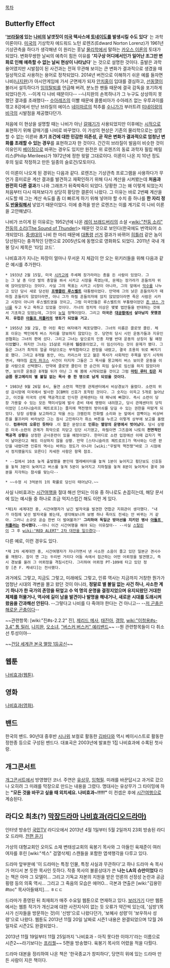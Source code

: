[[목차]]

== Butterfly Effect ==
''''[[브라질]]에 있는 [[나비]]의 날갯짓이 [[미국]] 텍사스에 [[토네이도]]를 발생시킬 수도 있다'''' 는 과학이론이다. [[미국]]의 기상학자 에드워드 노턴 로렌즈(Edward Norton Lorenz)가 1961년 기상관측을 하다가 생각해낸 이 원리는 훗날 [[물리학]]에서 말하는 [[카오스 이론]]의 토대가 되었다. 변화무쌍한 날씨의 예측이 힘든 이유를 ''''지구상 어디에서인가 일어난 조그만 변화로 인해 예측할 수 없는 날씨 현상이 나타났다'''' 는 것으로 설명한 것이다. 출발은 과학 용어였지만 시발점이 된 사건과는 전혀 무관해 보이는 큰 변화가 결과적으로 생겼을 때 일상적으로 사용하는 용어로 정착되었다. 2014년 버전으로 이해하기 쉬운 예를 들자면 나비([[나지완]])가 아시안게임에 가서 군면제가 되자 [[안치홍]]이 입대를 결심하고, [[선동열]]이 불러서 설득하다가 [[임의탈퇴]]를 언급해 버려, 분노한 팬들 때문에 결국 감독을 포기하게 되었다든가. --이게 다 나비 때문이다-- --나지완의 손목하나가 그 누구도 상상하지 못했던 결과를 초래했다-- [[수아레즈]]의 이빨 때문에 콜롬비아가 수아레즈 없는 우루과이를 꺾고 8강에서 만난 브라질의 에이스 [[네이마르]]의 척추를 [[수니가]]가 부러트려 [[미네이랑의 비극]]의 시발점을 제공했다던가.

처음에 이 현상을 설명할 때는 나비가 아닌 [[갈매기]]가 사용되었지만 이후에는 [[시]]적으로 표현하기 위해 갈매기를 나비로 바꾸었다. 이 가상의 현상은 기존의 물리학으로는 설명할 수 없는 이른바 '''초기 조건에 대한 민감한 의존성, 곧 작은 변화가 결과적으로 엄청난 변화를 초래할 수 있는 경우'''를 표현하고자 한 것이다. 간간히 브라질이 발음이 비슷한 것이 이유인지 [[베이징]]으로 바뀌는 경우도 있지만 원전은 위 로렌즈의 동료 과학자 필립 메릴리스(Philip Merilees)가 1972년에 정한 윗말 그대로이다. 이론이 나온 지 10년 정도 후의 일로 작정하고 만든 일종의 슬로건/모토이다.

이 이론이 나오게 된 경위는 다음과 같다. 로렌즈는 기상관측 프로그램을 사용하다가 무언가 흥미로운 계산 결과를 발견하고 재확인하기 위해 다시 계산을 시켜봤는데 '''처음과 완전히 다른 결과'''가 나와 그래프가 뒤죽박죽이 되었다. 당황한 그는 왜 이렇게 되었는지 처음부터 다시 따져보다가 상당히 황당한 결론이 나왔다. 그 이유는 바로 2번째 계산을 시도할 때 그는 계산 속도를 좀 더 빠르게 하기 위해 넣어야 할 수치 중 하나를 '''한 자리 정도 [[반올림]]해서''' 넣었기 때문이었다. 이에 충격을 받은 로렌즈는 이를 계기로 이 나비 이론을 고안해냈다.

나비가 쓰이게 된 이유로는 1952년에 나온 [[레이 브래드버리]]의 소설 <[[wiki:"천둥 소리" 천둥의 소리(The Sound of Thunder)]]> 때문인 것으로 보인다(한국에도 번역되어 소개되었다). [[중생대]]의 나비 한 마리 때문에 [[대통령]] [[선거]] 결과가 바뀌어 [[히틀러]] 같은 놈이 당선된다는 충격적인 단편으로 2005년도에 동명으로 영화화도 되었다. 2011년 국내 개봉 당시 제목은 '타임 코드'.

나비효과가 지니는 파장이 얼마나 무서운 지 체감이 안 오는 위키러들을 위해 다음과 같은 예시를 추가한다.

 * 1933년 2월 15일, 미국 [[시카고]]에 주세페 장가라라는 총을 든 사람이 있었다. 그는 그 날 총 다섯 발의 총알을 쏴서 시카고 시장을 죽였는데, 문제는 장가라가 흔들의자 위에 앉아있었다는 것이다. 사실 그의 목표는 시카고 시장이 아니라, 그의 앞에서 [[악수]]를 나누고 있던 당시 새로 당선된 '''[[프랭클린 루스벨트]]''' 대통령이었다. 만약에 그의 낡은 흔들의자가 때마침 흔들리지 않았더라면, 아니 그가 하필 흔들의자에 앉지 않았었더라면 죽은 사람은 시카고 시장이 아니라 루스벨트였을 것이고, 그럼 미국민들은 루스벨트의 부통령이었던 [[존 낸스 가너]]를 두고 두고 욕하고 있었을 것이다. 가너의 정치적 이상은 몇몇 법안들을 반대하는 것에서 기초하고 있었는데, 그것이 [[뉴딜]] 정책이었다. 그리고 '''미국은 [[대공황]]에서 살아남지 못했겠지'''. '''유럽은 [[아돌프 히틀러]]의 영토가 되었을 거고.'''

 * 1955년 3월 2일, 한 어린 흑인 여자애가 체포당했다. 그녀의 이름은 클로뎃 콜린. 체포 이유는 백인에게 버스 자리를 양보하지 않았다는 것. 당연히 당시 시민 운동가들과 지유인권협회는 그녀의 편에 섰다. 그리고 그녀는 앞으로의 인종 차별 반대 운동의 상징이 될 예정이었'''었'''다. 하지만 그녀는 15살로 미혼에 '''임신'''중이었고, 이 임신이라는 것이 문제가 됐다. 그들은 그녀가 최적의 얼굴 마담으로는 부적합하다고 판정을 내렸고, 결국 조용히 뒤로 빠지기로 했다. 그리고 8개월 동안, 어느 카리스마 있고 젊은 목사가 사회적인 주목을 받기 시작하면서, 때마침 [[로자 파크스]] 사건이 터지자 그들은 그 목사를 몽고메리 버스 보이콧 운동을 이끌 사람으로 선택했다. 만약에 클로뎃 콜린이 한 순간의 피임 실수로 임신을 하지 않았더라면, 보이콧 운동은 8개월 뒤가 아닌 그 해 봄에 시작되었을 것이고 그럼 '''[[마틴 루터 킹]]은 지금쯤 몽고메리의 별 볼일 없는 목사 중 한 명으로 남게 되었을 것이다.'''

 * 1983년 9월 26일 0시, 돌연 소련의 핵전쟁 관제센터에서 비상경보가 울렸다. 소련의 위성 감시망에 미국에서 발사한 ICBM의 신호가 포착된 것이다. 그 숫자는 이윽고 5개로 늘어났고, 이것을 미국의 선제 핵공격으로 인식한 관제센터는 대 패닉에 빠졌다. 즉시 소련이 당장 가용할 수 있는 모든 핵미사일에 발사 준비 태세 명령이 내려졌고, 당시 관제센터의 당직이었던 [스타니슬라프 페트로프]는 졸지에 핵전쟁의 방아쇠를 당길 수 있는 권한을 떠맡게 되었다. 당장 상황을 보고하라고 악을 쓰는 크렘린의 전화벨 소리와 눈 앞에서 깜빡이는 비상버튼을 물끄러미 바라보던 그는 잠시 고민하다가 취소 버튼을 누르고 이렇게 상부에 보고를 올렸다. '''컴퓨터의 오류인 듯하다''' .이 짧은 문장으로 '''인류는 멸망의 운명에서 벗어났다.''' 당시 상황은 미국-소련의 관계가 최악으로 치닫고 있던 시기였고, 하필이면 그즈음에 나토의 '''전면적인 핵공격 상황'''을 상정한 군사훈련이 있을 예정이었다. 한마디로 소련 입장에선 이때 갑자기 핵이 날아온다고 해도 이상하지 않을 상황. 만약 [스타니슬라프 페트로프]가 역사와는 다른 판단을 내렸다면 인류의 역사는 바뀌는 정도가 아니라 [wiki:"우발적 핵전쟁"바로 그 시점에서 정지했을지도 모른다] 자세한 사항은 항목 참조.

 * --집에서 10초 늦게 출발했을 뿐인데 엘레베이터를 놓쳐 1분이 늦어지고 횡단보도 신호등을 놓쳐 3분이 늦여지고 버스를 놓쳐 5분이 늦어지고 지하철을 놓쳐 8분이 늦어져서 결국 30분을 지각하는 참사를 맞는다--

 * ~~수정 시 3억분의 1의 확률로 당신이 태어났다.~~
 
사실 나비효과는 [[시간여행]]을 절대 해선 안되는 이유 중 하나로도 손꼽히는데, 해당 문서에 있는 예시들 중 하나로 조금 억지스럽긴 해도 이런 게 있다.

 *제1차 세계대전 중, 시간여행자가 남긴 발자국을 발견한 연합군 지휘관이 생각했다. "내가 아침에 낯선 발자국을 봤는데, 생각해보니까 보병 하나 죽어도 전세는 안 바뀌는 거 같아. 그러니 소규모 공습 한번 더 벌여볼까?" '''그리하여 독일군 방어선을 지키던 병사 [[아돌프 히틀러]]는 전사했다.'''--아니 이건 시간여행을 해야 되는 이유잖아-- --사실 [[스탈린]]이 그 후 [[wiki:"RED ALERT" 2차 대전을 일으켰다]]--

다른 예로, 이런 경우도 있다.

 *제 2차 세계대전 중, 시간여행자가 지나가면서 낸 사소한 소음이 졸고 있던 일본군 견시수를 깨웠다. 잠이 깬 그는 두리번 거리다 어둠 속에서 접근하는 어떤 어뢰정을 발견했고, 즉시 경보를 울려 그 어뢰정을 격침시킨다. 그리하여 어뢰정 PT-109에 타고 있던 정장 [존 F. 케네디]는 전사했다.

과거에도 그렇고, 지금도 그렇고, 미래에도 그렇고, 인류 역사는 지금까지 거창한 뭔가가 엄청난 시대의 격변을 몰고 왔던 것이 아니라, '''정말로 별 볼일 없는 사건 하나, 사소한 계기 하나가 한 국가의 존망을 뒤엎고 수 억 명의 운명을 결정지었으며 유지되왔던 거대한 체제를 허물거나, 역사에 길이 남을 발견이나 발명을 해내거나, 새로운 시대를 도래시켜왔음을 간과해선 안된다.''' --그렇다고 나비를 다 죽여야 한다는 건 아니고-- --[[제사해 운동|저 곤충은 해로운 곤충이다]]--

~~관련항목: [wiki:"진#s-2.2.2" 진], [[제리드 메사]], [[태진아]], [[갱맘]], [[wiki:"이청용#s-3.4" 톰 밀러]], [[나지완]], [[오소녀]], [["버스커 버스커" 예리밴드]]~~ --뭔 관련항목들이 다 취소선 투성이야--

~~[http://bbs2.ruliweb.daum.net/gaia/do/ruliweb/family/230/read?articleId=21182957&bbsId=G005&itemId=75&pageIndex=1 건담 세계관 본국 멸망 1등공신]~~
== 웹툰 ==
[[나비효과(웹툰)]].
== 영화 ==
[[나비효과(영화)]].
== 밴드 ==
한국의 밴드. 90년대 중후반 [[시나위]] 보컬로 활동한 [[김바다]]와 역시 베이시스트로 활동한 정한종 등으로 구성된 밴드다. 대표곡은 2003년에 발표한 1집 나비효과에 수록된 첫사랑.
== 개그콘서트 ==
[[개그콘서트]]에서 방영했던 코너. 주연은 [[유상무]], [[임혁필]]. 미래를 바꾼답시고 과거로 갔으나 오히려 그 미래를 막장으로 만드는 내용을 그렸다. 명대사는 유상무가 그 타이밍에 하는 '''"모든 것을 바꾸고 싶을 때 외치세요. 나비효과~!!!!!"''' 이 컨셉은 후에 [[시간여행]]으로 계승된다.

== 라디오 최초(?) [[막장드라마]] [[나비효과(라디오드라마)]] ==
인터넷 방송인 [[국민TV]] 라디오에서 2013년 4월 1일부터 5월 2일까지 23회 방송된 라디오 드라마. [http://www.podbbang.com/ch/5928 전편 듣기]

가상의 대형교회인 오이도 소재 변태성교회의 육봉기 목사와 그 아들인 육재준이 여러 여자를 후린 [wiki:"섹스" 검열삭제] 스캔들을 포함한 엽색행각을 다루고 있다.

드라마 앞부분에 '이 드라마는 특정 인물, 특정 사실과 무관하다'고 하나 드라마 속 목사가 어디서 본 듯한 목사인 듯하다. 
작중 목사의 불륜상대가 쓴 '''나는 LA의 슈만이었다''' 라는 책은 아마 그 모델이... 그리고 기독교 자본의 지원을 받은 언론의 선정성 논란과 공금횡령 등의 의혹 역시... 그리고 그 죽음의 모습은 에어O...
극본과 연출은 [wiki:"김용민#toc" 목사아들돼지].... ㅎㄷㄷ

드라마가 종영된 뒤 최재희가 매주 수요일 웹툰으로 연재하고 있다. [http://www.podbbang.com/toon 보러가기] 다만 웹툰에서는 웹툰 작가가 개신교에 대한 사전지식이 없는 듯 오류가 약간씩 있는데, '심방'(목사가 신자들을 방문하는 것)이 '신방'으로 나왔다던가, '보혜사 성령'이 '보우하사 성령'으로 나왔다. 웹툰도 2013년 11월 20일 날짜로 시즌1 내용은 완결되었으며 12월 26일자로 시즌2도 완결되었다..

2013년 11월 19일부터 11월 25일까지 '나비효과 - 아직 못다한 이야기'라는 이름으로 시즌2~~라기보다는 [[프리퀄]]~~ 5편을 방송했다. 육봉기 목사의 어렸을 적을 다뤘다. 

드라마 대본을 정리하여 나온 책은 '한국종교가 창피하다', 당연히 위에 있는 드라마 만든 사람이 지은 책이다.

